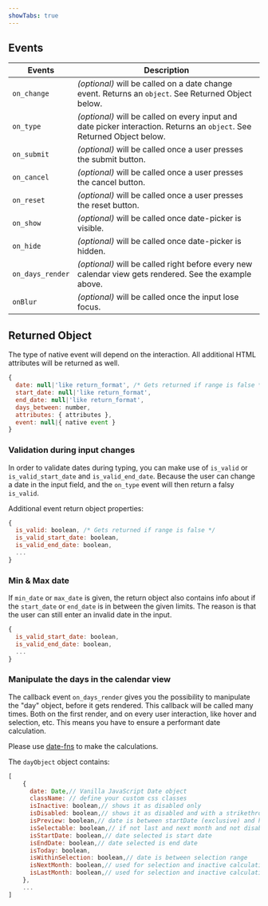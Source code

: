 ```yaml
---
showTabs: true
---
```



## Events

| Events           | Description                                                                                                             |
| ---------------- | ----------------------------------------------------------------------------------------------------------------------- |
| `on_change`      | _(optional)_ will be called on a date change event. Returns an `object`. See Returned Object below.                     |
| `on_type`        | _(optional)_ will be called on every input and date picker interaction. Returns an `object`. See Returned Object below. |
| `on_submit`      | _(optional)_ will be called once a user presses the submit button.                                                      |
| `on_cancel`      | _(optional)_ will be called once a user presses the cancel button.                                                      |
| `on_reset`       | _(optional)_ will be called once a user presses the reset button.                                                       |
| `on_show`        | _(optional)_ will be called once date-picker is visible.                                                                |
| `on_hide`        | _(optional)_ will be called once date-picker is hidden.                                                                 |
| `on_days_render` | _(optional)_ will be called right before every new calendar view gets rendered. See the example above.                  |
| `onBlur`         | _(optional)_ will be called once the input lose focus.                                                                  |

## Returned Object

The type of native event will depend on the interaction.
All additional HTML attributes will be returned as well.

```js
{
  date: null|'like return_format', /* Gets returned if range is false */
  start_date: null|'like return_format',
  end_date: null|'like return_format',
  days_between: number,
  attributes: { attributes },
  event: null|{ native event }
}
```

### Validation during input changes

In order to validate dates during typing, you can make use of `is_valid` or `is_valid_start_date` and `is_valid_end_date`. Because the user can change a date in the input field, and the `on_type` event will then return a falsy `is_valid`.

Additional event return object properties:

```js
{
  is_valid: boolean, /* Gets returned if range is false */
  is_valid_start_date: boolean,
  is_valid_end_date: boolean,
  ...
}
```

### Min & Max date

If `min_date` or `max_date` is given, the return object also contains info about if the `start_date` or `end_date` is in between the given limits. The reason is that the user can still enter an invalid date in the input.

```js
{
  is_valid_start_date: boolean,
  is_valid_end_date: boolean,
  ...
}
```

### Manipulate the days in the calendar view

The callback event `on_days_render` gives you the possibility to manipulate the "day" object, before it gets rendered. This callback will be called many times. Both on the first render, and on every user interaction, like hover and selection, etc. This means you have to ensure a performant date calculation.

Please use [date-fns](https://date-fns.org) to make the calculations.

<VisibleWhenNotVisualTest>
  <DatePickerDateFnsRangeIsWeekend />
</VisibleWhenNotVisualTest>

The `dayObject` object contains:

```js
[
    {
      date: Date,// Vanilla JavaScript Date object
      className: // define your custom css classes
      isInactive: boolean,// shows it as disabled only
      isDisabled: boolean,// shows it as disabled and with a strikethrough
      isPreview: boolean,// date is between startDate (exclusive) and hoverDate (inclusive)
      isSelectable: boolean,// if not last and next month and not disabled – handles z-index
      isStartDate: boolean,// date selected is start date
      isEndDate: boolean,// date selected is end date
      isToday: boolean,
      isWithinSelection: boolean,// date is between selection range
      isNextMonth: boolean,// used for selection and inactive calculation
      isLastMonth: boolean,// used for selection and inactive calculation
    },
    ...
]
```
